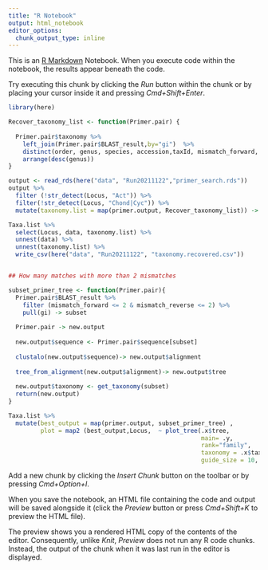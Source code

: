 ```yaml
---
title: "R Notebook"
output: html_notebook
editor_options: 
  chunk_output_type: inline
---
```


This is an [R Markdown](http://rmarkdown.rstudio.com) Notebook. When you execute code within the notebook, the results appear beneath the code. 

Try executing this chunk by clicking the *Run* button within the chunk or by placing your cursor inside it and pressing *Cmd+Shift+Enter*. 

```r
library(here)

Recover_taxonomy_list <- function(Primer.pair) {
  
  Primer.pair$taxonomy %>%
    left_join(Primer.pair$BLAST_result,by="gi")  %>%
    distinct(order, genus, species, accession,taxId, mismatch_forward, mismatch_reverse) %>%
    arrange(desc(genus))
}

output <- read_rds(here("data", "Run20211122","primer_search.rds"))
output %>% 
  filter (!str_detect(Locus, "Act")) %>% 
  filter(!str_detect(Locus, "Chond|Cyc")) %>% 
  mutate(taxonomy.list = map(primer.output, Recover_taxonomy_list)) -> Taxa.list

Taxa.list %>%
  select(Locus, data, taxonomy.list) %>% 
  unnest(data) %>% 
  unnest(taxonomy.list) %>% 
  write_csv(here("data", "Run20211122", "taxonomy.recovered.csv"))


## How many matches with more than 2 mismatches

subset_primer_tree <- function(Primer.pair){
  Primer.pair$BLAST_result %>% 
    filter (mismatch_forward <= 2 & mismatch_reverse <= 2) %>% 
    pull(gi) -> subset
  
  Primer.pair -> new.output
  
  new.output$sequence <- Primer.pair$sequence[subset]
   
  clustalo(new.output$sequence)-> new.output$alignment
  
  tree_from_alignment(new.output$alignment)-> new.output$tree
  
  new.output$taxonomy <- get_taxonomy(subset)
  return(new.output)
}

Taxa.list %>% 
  mutate(best_output = map(primer.output, subset_primer_tree) ,
         plot = map2 (best_output,Locus,  ~ plot_tree(.x$tree,
                                                      main= .y,
                                                      rank="family",
                                                      taxonomy = .x$taxonomy,
                                                      guide_size = 10, legend_cutoff = 50))) -> Plots

```

Add a new chunk by clicking the *Insert Chunk* button on the toolbar or by pressing *Cmd+Option+I*.

When you save the notebook, an HTML file containing the code and output will be saved alongside it (click the *Preview* button or press *Cmd+Shift+K* to preview the HTML file). 

The preview shows you a rendered HTML copy of the contents of the editor. Consequently, unlike *Knit*, *Preview* does not run any R code chunks. Instead, the output of the chunk when it was last run in the editor is displayed.

